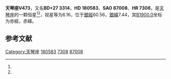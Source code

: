 {{Starbox begin
| name = 天琴座V473
}}
{{Starbox observe
| epoch = [[J2000.0|J2000.0]]
| constell = [[天琴座|天琴座]]<ref name=SIMBAD>{{cite web
 | url=http://simbad.u-strasbg.fr/simbad/sim-id?Ident=HR+7308
 | title=Pulsating variable Star
 | publisher=Centre de Données astronomiques de Strasbourg
 | work=SIMBAD
 | accessdate=2012-07-13
 | archive-date=2019-10-02
 | archive-url=https://web.archive.org/web/20191002095640/http://simbad.u-strasbg.fr/simbad/sim-id?Ident=HR+7308
 }}</ref><ref name=DATA>{{cite web
 | url=http://vizier.u-strasbg.fr/viz-bin/VizieR-5?-out.add=.&-source=5050&-corr=PK=HR&-out.max=9999&HR=7308
 | title=VizieR Detailed Page
 | accessdate=2012-07-13
 | archive-date=2016-03-04
 | archive-url=https://web.archive.org/web/20160304232929/http://vizier.u-strasbg.fr/viz-bin/VizieR-5?-out.add=.&-source=5050&-corr=PK=HR&-out.max=9999&HR=7308
 | dead-url=no
 }}</ref>
| 星官 = 
| ra = {{RA|19|15|59.4}}<ref name=SIMBAD /><ref name=DATA />
| dec = {{DEC|+27|55|37}}<ref name=SIMBAD /><ref name=DATA />
| appmag_v = 6.16<ref name=SIMBAD /><ref name=DATA />
}}
{{Starbox character
| class = F6Ib-II<ref name=SIMBAD /><ref name=DATA />
| b-v = 0.61<ref name=SIMBAD /><ref name=DATA />
| u-b = 0.34<ref name=SIMBAD /><ref name=DATA />
| r-i = <ref name=SIMBAD /><ref name=DATA />
| variable = 
}}
{{Starbox astrometry
| radial_v = 0.34
| prop_mo_ra = -16
| parallax = 
| p_error = 
}}
{{Starbox catalog
| names =BD+27 3314，[[SAO星表|SAO]] 87008，[[HD星表|HD]] 180583，[[HR星表|HR]] 7308}}
{{Starbox reference |Simbad=HR+7308}}
{{Starbox end}}

'''天琴座V473'''，又名'''BD+27 3314'''，'''HD 180583'''、'''SAO 87008'''、'''HR 7308'''，是[[天琴座|天琴座]]的一颗恒星<ref name=SIMBAD /><ref name=DATA />，视星等为6.16，位于[[銀道座標系|銀經]]60.56，[[銀道座標系|銀緯]]7.44，其[[B1900.0|B1900.0]]坐标为赤經{{RA|19|11|58.9}}，赤緯{{DEC|+27|7.44|59}}。

== 参考文献 ==
{{reflist}}

{{star-stub}}

{{天琴座恒星}}
[[Category:天琴座|Category:天琴座]]
[[Category:HD和HDE天體|180583]]
[[Category:HR天體|7308]]
[[Category:SAO天體|87008]]